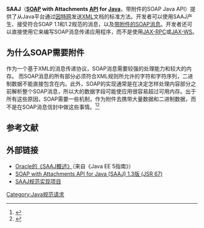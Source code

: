 {{NoteTA|G1=IT}}
'''SAAJ'''（'''[[SOAP|SOAP]] with Attachments [[API|API]] for [[Java|Java]]'''，带附件的SOAP Java API）提供了从Java平台通过[[因特网|因特网]]发送[[XML|XML]]文档的标准方法。开发者可以使用SAAJ产生、接受符合SOAP 1.1和1.2规范的消息，以及[[带附件的SOAP消息|带附件的SOAP消息]]。开发者还可以直接使用它来编写SOAP消息传递应用程序，而不是使用[[JAX-RPC|JAX-RPC]]或[[JAX-WS|JAX-WS]]。

== 为什么SOAP需要附件 ==
作为一个基于XML的消息传递协议，SOAP消息需要较强的处理能力和较大的内存。 而SOAP消息的所有部分必须符合XML规则所允许的字符和字符序列，二进制数据不能直接包含在内。此外，SOAP的实现通常是在决定怎样处理内容部分之前解析整个SOAP消息，所以大的数据字段可能使应用很容易超过可用内存。出于所有这些原因，SOAP需要一些机制，作为附件去携带大量数据和二进制数据，而不是在SOAP消息信封中做这些事情。<ref>{{cite web|author=William Brogden|title=SOAP和SAAJ|url=http://www.searchsoa.com.cn/showcontent_4580.htm|publisher=TechTarget|accessdate=2014-07-23|archive-date=2013-09-27|archive-url=https://web.archive.org/web/20130927203551/http://www.searchsoa.com.cn/showcontent_4580.htm|dead-url=no}}</ref><ref>{{cite web|author=William Brogden|title=Simple Object Access Protocol (SOAP) Tutorial|url=http://searchsoa.techtarget.com/tutorial/Simple-Object-Access-Protocol-SOAP-Tutorial|publisher=TechTarget|accessdate=2014-07-23|archive-date=2014-06-19|archive-url=https://web.archive.org/web/20140619132356/http://searchsoa.techtarget.com/tutorial/Simple-Object-Access-Protocol-SOAP-Tutorial|dead-url=no}}</ref>

== 参考文献 ==
{{reflist}}

== 外部链接 ==

* [http://docs.oracle.com/javaee/5/tutorial/doc/bnbhg.html Oracle的《SAAJ概述》]{{Wayback|url=http://docs.oracle.com/javaee/5/tutorial/doc/bnbhg.html |date=20140926130000 }}（来自《Java EE 5指南》）
* [http://download.oracle.com/otndocs/jcp/jaxm-1.3-mrel-spec-oth-JSpec/ SOAP with Attachments API for Java (SAAJ) 1.3版 (JSR 67)]{{Wayback|url=http://download.oracle.com/otndocs/jcp/jaxm-1.3-mrel-spec-oth-JSpec/ |date=20141106090325 }}
* [https://saaj.java.net/ SAAJ规范实现项目]{{Wayback|url=https://saaj.java.net/ |date=20130113104529 }}

[[Category:Java规范请求|Category:Java规范请求]]